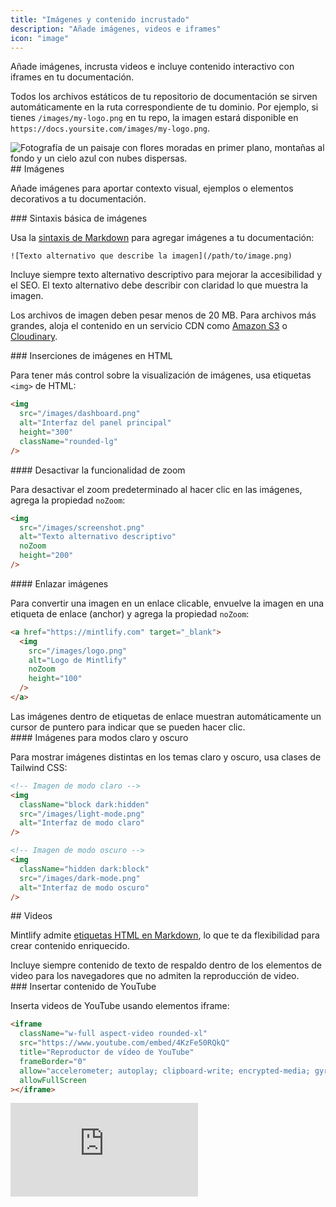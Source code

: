 ```yaml
---
title: "Imágenes y contenido incrustado"
description: "Añade imágenes, videos e iframes"
icon: "image"
---
```


Añade imágenes, incrusta videos e incluye contenido interactivo con iframes en tu documentación.

Todos los archivos estáticos de tu repositorio de documentación se sirven automáticamente en la ruta correspondiente de tu dominio. Por ejemplo, si tienes `/images/my-logo.png` en tu repo, la imagen estará disponible en `https://docs.yoursite.com/images/my-logo.png`.

<Frame>
  <img className="rounded-xl" src="https://mintlify-assets.b-cdn.net/bigbend.jpg" alt="Fotografía de un paisaje con flores moradas en primer plano, montañas al fondo y un cielo azul con nubes dispersas." />
</Frame>

<div id="images">
  ## Imágenes
</div>

Añade imágenes para aportar contexto visual, ejemplos o elementos decorativos a tu documentación.

<div id="basic-image-syntax">
  ### Sintaxis básica de imágenes
</div>

Usa la [sintaxis de Markdown](https://www.markdownguide.org/basic-syntax/#images) para agregar imágenes a tu documentación:

```mdx
![Texto alternativo que describe la imagen](/path/to/image.png)
```

<Tip>
  Incluye siempre texto alternativo descriptivo para mejorar la accesibilidad y el SEO. El texto alternativo debe describir con claridad lo que muestra la imagen.
</Tip>

Los archivos de imagen deben pesar menos de 20 MB. Para archivos más grandes, aloja el contenido en un servicio CDN como [Amazon S3](https://aws.amazon.com/s3) o [Cloudinary](https://cloudinary.com).

<div id="html-image-embeds">
  ### Inserciones de imágenes en HTML
</div>

Para tener más control sobre la visualización de imágenes, usa etiquetas `<img>` de HTML:

```html
<img 
  src="/images/dashboard.png" 
  alt="Interfaz del panel principal"
  height="300"
  className="rounded-lg"
/>
```

<div id="disable-zoom-functionality">
  #### Desactivar la funcionalidad de zoom
</div>

Para desactivar el zoom predeterminado al hacer clic en las imágenes, agrega la propiedad `noZoom`:

```html highlight="4"
<img 
  src="/images/screenshot.png" 
  alt="Texto alternativo descriptivo"
  noZoom 
  height="200"
/>
```

<div id="link-images">
  #### Enlazar imágenes
</div>

Para convertir una imagen en un enlace clicable, envuelve la imagen en una etiqueta de enlace (anchor) y agrega la propiedad `noZoom`:

```html
<a href="https://mintlify.com" target="_blank">
  <img 
    src="/images/logo.png" 
    alt="Logo de Mintlify"
    noZoom 
    height="100"
  />
</a>
```

<Note>
  Las imágenes dentro de etiquetas de enlace muestran automáticamente un cursor de puntero para indicar que se pueden hacer clic.
</Note>

<div id="light-and-dark-mode-images">
  #### Imágenes para modos claro y oscuro
</div>

Para mostrar imágenes distintas en los temas claro y oscuro, usa clases de Tailwind CSS:

```html
<!-- Imagen de modo claro -->
<img 
  className="block dark:hidden" 
  src="/images/light-mode.png" 
  alt="Interfaz de modo claro"
/>

<!-- Imagen de modo oscuro -->
<img 
  className="hidden dark:block" 
  src="/images/dark-mode.png" 
  alt="Interfaz de modo oscuro"
/>
```

<div id="videos">
  ## Videos
</div>

Mintlify admite [etiquetas HTML en Markdown](https://www.markdownguide.org/basic-syntax/#html), lo que te da flexibilidad para crear contenido enriquecido.

<Tip>
  Incluye siempre contenido de texto de respaldo dentro de los elementos de video para los navegadores que no admiten la reproducción de video.
</Tip>

<div id="youtube-embeds">
  ### Insertar contenido de YouTube
</div>

Inserta videos de YouTube usando elementos iframe:

```html
<iframe
  className="w-full aspect-video rounded-xl"
  src="https://www.youtube.com/embed/4KzFe50RQkQ"
  title="Reproductor de vídeo de YouTube"
  frameBorder="0"
  allow="accelerometer; autoplay; clipboard-write; encrypted-media; gyroscope; picture-in-picture"
  allowFullScreen
></iframe>
```

<Frame>
  <iframe className="w-full aspect-video rounded-xl" src="https://www.youtube.com/embed/4KzFe50RQkQ" title="Reproductor de YouTube" frameBorder="0" allow="accelerometer; autoplay; clipboard-write; encrypted-media; gyroscope; picture-in-picture" allowFullScreen />
</Frame>

<div id="self-hosted-videos">
  ### Videos autoalojados
</div>

Usa el elemento HTML `<video>` para contenido de vídeo autoalojado:

```html
<video
  controls
  className="w-full aspect-video rounded-xl"
  src="enlace-a-tu-video.com"
></video>
```

<div id="autoplay-videos">
  ### Reproducción automática de vídeos
</div>

Para reproducir un vídeo automáticamente, usa:

```html
<video
  autoPlay
  muted
  loop
  playsInline
  className="w-full aspect-video rounded-xl"
  src="/videos/demo.mp4"
></video>
```

<Note>
  Al usar la sintaxis JSX, escribe los atributos compuestos en camelCase: `autoPlay`, `playsInline`, `allowFullScreen`.
</Note>

<div id="iframes">
  ## iframes
</div>

Incorpora contenido externo con elementos iframe:

```html
<iframe 
  src="https://example.com/embed" 
  title="Contenido integrado"
  className="w-full h-96 rounded-xl"
></iframe>
```

<div id="related-resources">
  ## Recursos relacionados
</div>

<Card title="Referencia del componente Frame" icon="frame" horizontal href="/es/components/frames">
  Aprende a usar el componente Frame para presentar imágenes.
</Card>